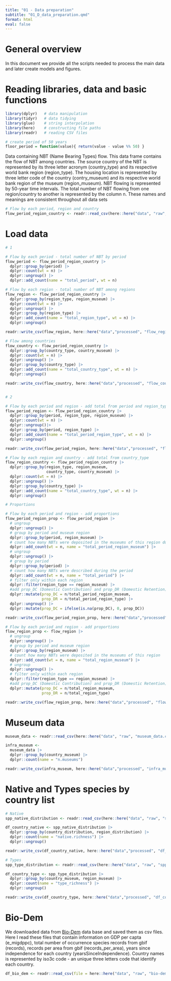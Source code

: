 ```yaml
---
title: "01 - Data preparation"
subtitle: "01_D_data_preparation.qmd"
format: html
eval: false
---
```


# General overview

In this document we provide all the scripts needed to process the main data and
    later create models and figures.

# Reading libraries, data and basic functions

```r
library(dplyr)   # data manipulation
library(tidyr)   # data tidying
library(glue)    # string interpolation
library(here)    # constructing file paths
library(readr)   # reading CSV files

# create period of 50 years
floor_period = function(value){ return(value - value %% 50) }
```

Data containing NBT (Name Bearing Types) flow. This data frame contains the flow of NBT
    among countries. The source country of the NBT is represented by its three 
    letter acronym (country_type) and its respective world bank region (region_type). 
    The housing location is represented by three letter code of the country (contry_museum) and its 
    respective world bank region of the museum (region_museum).
    NBT flowing is represented by 50-year time intervals. The total number of 
    NBT flowing from one region/country to another is represented by the column
    n. These names and meanings are consistent throughout all data sets

```r
# Flow by each period, region and country
flow_period_region_country <- readr::read_csv(here::here("data", "raw", "flow_period_region_country.csv"))
```

# Load data

```r
# 1

# Flow by each period - total number of NBT by period
flow_period <- flow_period_region_country |> 
  dplyr::group_by(period) |> 
  dplyr::count(wt = n) |> 
  dplyr::ungroup() |>
  dplyr::add_count(name = "total_period", wt = n)

# Flow by each region - total number of NBT among regions
flow_region <- flow_period_region_country |> 
  dplyr::group_by(region_type, region_museum) |> 
  dplyr::count(wt = n) |> 
  dplyr::ungroup() |>
  dplyr::group_by(region_type) |>
  dplyr::add_count(name = "total_region_type", wt = n) |> 
  dplyr::ungroup()

readr::write_csv(flow_region, here::here("data","processed", "flow_region.csv"))

# Flow among countries
flow_country <- flow_period_region_country |> 
  dplyr::group_by(country_type, country_museum) |> 
  dplyr::count(wt = n) |> 
  dplyr::ungroup() |>
  dplyr::group_by(country_type) |>
  dplyr::add_count(name = "total_country_type", wt = n) |> 
  dplyr::ungroup()

readr::write_csv(flow_country, here::here("data","processed", "flow_country.csv"))


# 2

# Flow by each period and region - add total from period and region_type
flow_period_region <- flow_period_region_country |> 
  dplyr::group_by(period, region_type, region_museum) |> 
  dplyr::count(wt = n) |> 
  dplyr::ungroup()|>
  dplyr::group_by(period, region_type) |>
  dplyr::add_count(name = "total_period_region_type", wt = n) |> 
  dplyr::ungroup()

readr::write_csv(flow_period_region, here::here("data","processed", "flow_period_region.csv"))

# Flow by each region and country - add total from country_type
flow_region_country <- flow_period_region_country |> 
  dplyr::group_by(region_type, region_museum,
                  country_type, country_museum) |> 
  dplyr::count(wt = n) |> 
  dplyr::ungroup() |>
  dplyr::group_by(country_type) |>
  dplyr::add_count(name = "total_country_type", wt = n) |> 
  dplyr::ungroup()

# Proportions

# Flow by each period and region - add proportions
flow_period_region_prop <- flow_period_region |>
  # ungroup
  dplyr::ungroup() |>
  # group by period and museum region
  dplyr::group_by(period, region_museum) |>
  # count how many NBTs were deposited in the museums of this region during the period
  dplyr::add_count(wt = n, name = "total_period_region_museum") |>
  # ungroup
  dplyr::ungroup() |>
  # group by period
  dplyr::group_by(period) |>
  # count how many NBTs were described during the period
  dplyr::add_count(wt = n, name = "total_period") |>
  # filter only within each region
  dplyr::filter(region_type == region_museum) |>
  #add prop_DC (Domestic Contribution) and prop_DR (Domestic Retention)
  dplyr::mutate(prop_DC = n/total_period_region_museum,
                prop_DR = n/total_period_region_type) |> 
  dplyr::ungroup() |> 
  dplyr::mutate(prop_DC = ifelse(is.na(prop_DC), 0, prop_DC))

readr::write_csv(flow_period_region_prop, here::here("data","processed", "flow_period_region_prop.csv"))

# Flow by each period and region - add proportions
flow_region_prop <- flow_region |>
  # ungroup
  dplyr::ungroup() |>
  # group by period and museum region
  dplyr::group_by(region_museum) |>
  # count how many NBTs were deposited in the museums of this region
  dplyr::add_count(wt = n, name = "total_region_museum") |>
  # ungroup
  dplyr::ungroup() |>
  # filter only within each region
  dplyr::filter(region_type == region_museum) |>
  #add prop_DC (Domestic Contribution) and prop_DR (Domestic Retention)
  dplyr::mutate(prop_DC = n/total_region_museum,
                prop_DR = n/total_region_type)

readr::write_csv(flow_region_prop, here::here("data","processed", "flow_region_prop.csv"))
```

# Museum data

```r
museum_data <- readr::read_csv(here::here("data", "raw", "museum_data.csv"))

infra_museum <-
  museum_data |>
  dplyr::group_by(country_museum) |>
  dplyr::count(name = "n.museums")

readr::write_csv(infra_museum, here::here("data","processed", "infra_museum.csv"))
```

# Native and Types species by country list

```r
# Native
spp_native_distribution <- readr::read_csv(here::here("data", "raw", "spp_native_distribution.csv")) 

df_country_native <- spp_native_distribution |>
  dplyr::group_by(country_distribution, region_distribution) |>
  dplyr::count(name = "native.richness") |>
  dplyr::ungroup()

readr::write_csv(df_country_native, here::here("data","processed", "df_country_native.csv"))

# Types
spp_type_distribution <- readr::read_csv(here::here("data", "raw", "spp_type_distribution.csv")) 

df_country_type <- spp_type_distribution |>
  dplyr::group_by(country_museum, region_museum) |>
  dplyr::count(name = "type_richness") |>
  dplyr::ungroup()

readr::write_csv(df_country_type, here::here("data","processed", "df_country_type.csv"))

```

# Bio-Dem

We downloaded data from [Bio-Dem](https://bio-dem.surge.sh/#awards) data base and saved them as csv files. Here I read these files that contain information on GDP per capta (e_migdppc), total number of occurrence species records from gbif (records), records per area from gbif (records_per_area), years since independence for each country (yearsSinceIndependence). Country names is represented by iso3c code - an unique three letters code that identify each country.

```r
df_bio_dem <- readr::read_csv(file = here::here("data", "raw", "bio-dem_data.csv"))
```
